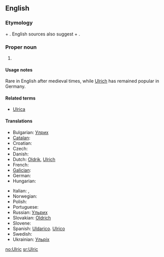 ==English==

===Etymology===
{{etyl|goh}} {{term|uodal||heritage, homestead|lang=goh}} + {{term|rihhi||ruler|lang=goh}}. English sources also suggest {{etyl|ang}} {{term|wulf||wolf|lang=ang}} + {{term|ric||ruler|lang=ang}}.

===Proper noun===
{{en-proper noun}}

# {{given name|male|from=Germanic}}

====Usage notes====
Rare in English after medieval times, while [[Ulrich]] has remained popular in Germany.

====Related terms====
* [[Ulrica]]

====Translations====
{{trans-top|male given name}}
* Bulgarian: [[Улрих]]
* [[Catalan]]: {{t-|ca|Ulric}}
* Croatian: {{t-|hr|Ulrik}}
* Czech: {{t-|cs|Oldřich|m}}
* Danish: {{t-|da|Ulrik}}
* Dutch: [[Oldrik]], [[Ulrich]]
* French: {{t-|fr|Ulric}}
* [[Galician]]: {{t-|gl|Ulrico|xs=Galician}}
* German: {{t+|de|Ulrich}}
* Hungarian: {{t-|hu|Ulrik}}
{{trans-mid}}
* Italian: {{t+|it|Ulderico}}, {{t+|it|Ulrico}}
* Norwegian: {{t-|no|Ulrik}}
* Polish: {{t+|pl|Ulryk}}
* Portuguese: {{t-|pt|Ulrico}}
* Russian: [[Ульрих]]
* Slovakian: [[Oldrich]]
* Slovene: {{t-|sl|Ulrik}}
* Spanish: [[Uldarico]]. [[Ulrico]]
* Swedish: {{t-|sv|Ulrik}}
* Ukrainian: [[Ульріх]]
{{trans-bottom}}

[[no:Ulric]]
[[sr:Ulric]]